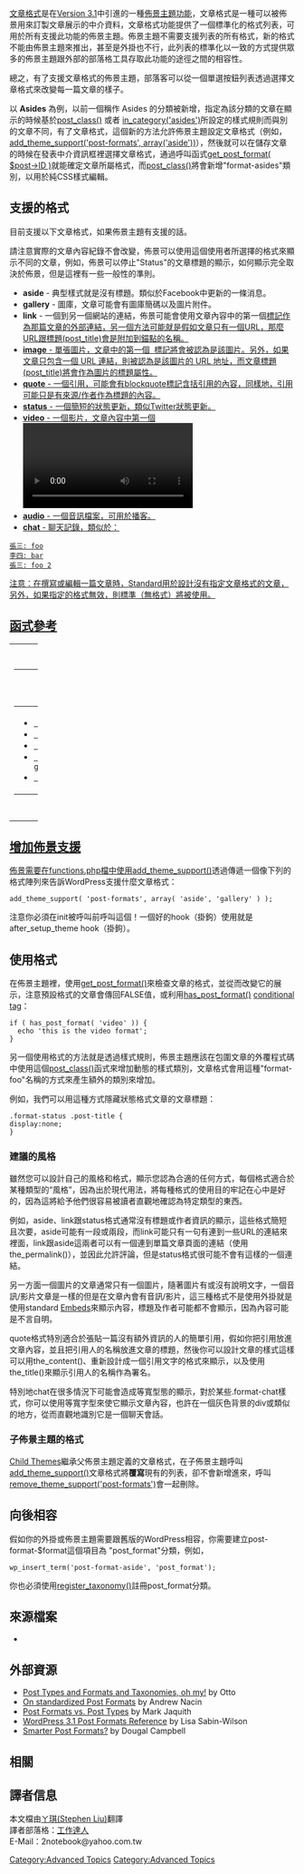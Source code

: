 {{Languages|
{{en|Post Formats}}
{{ja|Post Formats}}
{{pt-br|Formatos de Posts}}
{{ru|Форматы записей}}
{{zh-tw|文章格式}} 
{{zh-hans|文章格式}} 
}}

[[zh-tw:文章格式|文章格式]]是在[[Version 3.1]]中引進的一種[[Theme Features|佈景主題功能]]，文章格式是一種可以被佈景用來訂製文章展示的中介資料，文章格式功能提供了一個標準化的格式列表，可用於所有支援此功能的佈景主題。佈景主題不需要支援列表的所有格式，新的格式不能由佈景主題來推出，甚至是外掛也不行，此列表的標準化以一致的方式提供眾多的佈景主題跟外部的部落格工具存取此功能的途徑之間的相容性。

總之，有了支援文章格式的佈景主題，部落客可以從一個單選按鈕列表透過選擇文章格式來改變每一篇文章的樣子。 

以 '''Asides''' 為例，以前一個稱作 Asides 的分類被新增，指定為該分類的文章在顯示的時候基於[[Template_Tags/post_class|post_class()]] 或者 [[Conditional Tags|in_category('asides')]]所設定的樣式規則而與別的文章不同，有了文章格式，這個新的方法允許佈景主題設定文章格式（例如，[[Function_Reference/add_theme_support|add_theme_support('post-formats', array('aside'))]]），然後就可以在儲存文章的時候在發表中介資訊框裡選擇文章格式，通過呼叫函式[[Function_Reference/get_post_format|get_post_format( $post->ID )]]就能確定文章所屬格式，而[[Template_Tags/post_class|post_class()]]將會新增"format-asides"類別，以用於純CSS樣式編輯。

==支援的格式==

目前支援以下文章格式，如果佈景主題有支援的話。

請注意實際的文章內容紀錄不會改變，佈景可以使用這個使用者所選擇的格式來顯示不同的文章，例如，佈景可以停止"Status"的文章標題的顯示，如何顯示完全取決於佈景，但是這裡有一些一般性的準則。

* '''aside''' - 典型樣式就是沒有標題。類似於Facebook中更新的一條消息。
* '''gallery''' - 圖庫，文章可能會有圖庫簡碼以及圖片附件。
* '''link''' - 一個到另一個網站的連結，佈景可能會使用文章內容中的第一個<a href=””>標記作為那篇文章的外部連結，另一個方法可能就是假如文章只有一個URL，那麼URL跟標題(post_title)會是附加到錨點的名稱。
* '''image''' - 單張圖片，文章中的第一個 <img /> 標記將會被認為是該圖片。另外，如果文章只包含一個 URL 連結，則被認為是該圖片的 URL 地址，而文章標題(post_title)將會作為圖片的標題屬性。
* '''quote''' -  一個引用，可能會有blockquote標記含括引用的內容，同樣地，引用可能只是有來源/作者作為標題的內容。
* '''status''' - 一個簡短的狀態更新，類似Twitter狀態更新。
* '''video''' - 一個影片，文章內容中第一個<video />標記或object/embed會被認為是影片，同樣地，如果文章只有一個URL，會被認為是影片的URL，假如部落格的影片支援有啟用也有可能包含的影片是文章的附件（如通過外掛）。
* '''audio''' - 一個音訊檔案，可用於播客。
* '''chat''' - 聊天記錄，類似於：
<pre>
張三: foo
李四: bar
張三: foo 2
</pre>

注意：在撰寫或編輯一篇文章時，Standard用於設計沒有指定文章格式的文章，另外，如果指定的格式無效，則標準（無格式）將被使用。

== 函式參考 ==

{| cellspacing="10" width="100%"
|- valign="top"
| width="50%" |

{| class="widefat"
|- style="background:#464646; color:#d7d7d7;"
! '''模板標記'''
|-
|
* <tt>[[Function_Reference/set_post_format | set_post_format()]]</tt>
* <tt>[[Function_Reference/get_post_format | get_post_format()]]</tt>
* <tt>[[Function_Reference/get_post_format_link | get_post_format_link()]]</tt>
* <tt>[[Function_Reference/get_post_format_string | get_post_format_string()]]</tt>
* <tt>[[Function_Reference/has_post_format | has_post_format()]]</tt>
|}

| width="50%" |

{| class="widefat"
|- style="background:#464646; color:#d7d7d7;"
! '''其他函式'''
|-
|
快將推出...
|}
|}

== 增加佈景支援 ==

佈景需要在functions.php檔中使用[[Function_Reference/add_theme_support|add_theme_support()]]透過傳遞一個像下列的格式陣列來告訴WordPress支援什麼文章格式：

<pre>add_theme_support( 'post-formats', array( 'aside', 'gallery' ) );</pre>

注意你必須在init被呼叫前呼叫這個！一個好的hook（掛鉤）使用就是after_setup_theme hook（掛鉤）。

== 使用格式 ==

在佈景主題裡，使用[[Function_Reference/get_post_format|get_post_format()]]來檢查文章的格式，並從而改變它的展示，注意預設格式的文章會傳回FALSE值，或利用[[Function_Reference/has_post_format|has_post_format()]] [[Conditional Tags|conditional tag]]：

<pre>
if ( has_post_format( 'video' )) {
  echo 'this is the video format';
}
</pre>

另一個使用格式的方法就是透過樣式規則，佈景主題應該在包圍文章的外覆程式碼中使用這個[[Template_Tags/post_class|post_class()]]函式來增加動態的樣式類別，文章格式會用這種"format-foo"名稱的方式來產生額外的類別來增加。 

例如，我們可以用這種方式隱藏狀態格式文章的文章標題：
<pre>
.format-status .post-title {
display:none;
}
</pre>

=== 建議的風格 ===

雖然您可以設計自己的風格和格式，顯示您認為合適的任何方式，每個格式適合於某種類型的“風格”，因為出於現代用法，將每種格式的使用目的牢記在心中是好的，因為這將給予他們很容易被讀者直觀地確認為特定類型的東西。

例如，aside、link跟status格式通常沒有標題或作者資訊的顯示，這些格式簡短且次要，aside可能有一段或兩段，而link可能只有一句有連到一些URL的連結來裡面，link跟aside這兩者可以有一個連到單篇文章頁面的連結（使用the_permalink()），並因此允許評論，但是status格式很可能不會有這樣的一個連結。

另一方面一個圖片的文章通常只有一個圖片，隨著圖片有或沒有說明文字，一個音訊/影片文章是一樣的但是在文章內會有音訊/影片，這三種格式不是使用外掛就是使用standard [[Embeds]]來顯示內容，標題及作者可能都不會顯示，因為內容可能是不言自明。

quote格式特別適合於張貼一篇沒有額外資訊的人的簡單引用，假如你把引用放進文章內容，並且把引用人的名稱放進文章的標題，然後你可以設計文章的樣式這樣可以用the_content()、重新設計成一個引用文字的格式來顯示，以及使用the_title()來顯示引用人的名稱作為署名。

特別地chat在很多情況下可能會造成等寬型態的顯示，對於某些.format-chat樣式，你可以使用等寬字型來使它顯示文章內容，也許在一個灰色背景的div或類似的地方，從而直觀地識別它是一個聊天會話。

===子佈景主題的格式===
[[Child Themes]]繼承父佈景主題定義的文章格式，在子佈景主題呼叫[[Function_Reference/add_theme_support|add_theme_support()]]文章格式將'''覆寫'''現有的列表，卻不會新增進來，呼叫[[Function_Reference/remove_theme_support|remove_theme_support('post-formats')]]會一起刪除。

== 向後相容 ==

假如你的外掛或佈景主題需要跟舊版的WordPress相容，你需要建立post-format-$format這個項目為 "post_format"分類，例如，

<pre>
wp_insert_term('post-format-aside', 'post_format');
</pre>

你也必須使用[[Function_Reference/register_taxonomy|register_taxonomy()]]註冊post_format分類。

== 來源檔案 ==
* {{Trac|wp-includes/post.php}}

== 外部資源  ==

* [http://ottopress.com/2010/post-types-and-formats-and-taxonomies-oh-my/ Post Types and Formats and Taxonomies, oh my!] by Otto
* [http://andrewnacin.com/2011/01/27/on-standardized-post-formats/ On standardized Post Formats] by Andrew Nacin
* [http://markjaquith.wordpress.com/2010/11/12/post-formats-vs-custom-post-types/ Post Formats vs. Post Types] by Mark Jaquith
* [http://lisasabin-wilson.com/wordpress-3-1-post-formats-reference WordPress 3.1 Post Formats Reference] by Lisa Sabin-Wilson
* [http://dougal.gunters.org/blog/2010/12/10/smarter-post-formats Smarter Post Formats?] by Dougal Campbell

== 相關 ==
{{Post Formats}}

[[Category:Advanced Topics]]

==譯者信息==
本文檔由[http://codex.wordpress.org/User:Achi ㄚ琪(Stephen Liu)]翻譯<br />
譯者部落格：[http://job.achi.idv.tw 工作達人]<br />
E-Mail：2notebook@yahoo.com.tw

[[Category:Advanced Topics]]